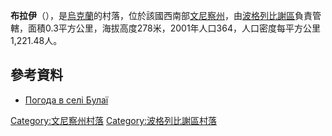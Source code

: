 {{coord|49|24|46|N|29|6|44|E|scale:30000|display=title}}

'''布拉伊'''（{{lang-uk|Булаї}}），是[[烏克蘭|烏克蘭]]的村落，位於該國西南部[[文尼察州|文尼察州]]，由[[波格列比謝區|波格列比謝區]]負責管轄，面積0.3平方公里，海拔高度278米，2001年人口364，人口密度每平方公里1,221.48人。

==參考資料==
* [http://weather.in.ua/ua/vinnickaja/2289 Погода в селі Булаї] {{Wayback|url=http://weather.in.ua/ua/vinnickaja/2289 |date=20210116124452 }}

[[Category:文尼察州村落|Category:文尼察州村落]]
[[Category:波格列比謝區村落|Category:波格列比謝區村落]]


{{Vinnytsia-geo-stub}}
